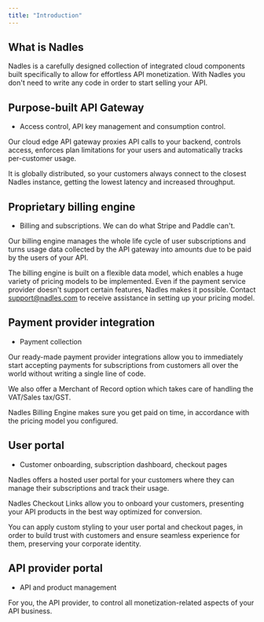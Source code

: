 ```yaml
---
title: "Introduction"
---
```


## What is Nadles

Nadles is a carefully designed collection of integrated cloud components built specifically to allow for effortless API monetization. With Nadles you don't need to write any code in order to start selling your API.

## Purpose-built API Gateway

* Access control, API key management and consumption control.

Our cloud edge API gateway proxies API calls to your backend, controls access, enforces plan limitations for your users and automatically tracks per-customer usage.

It is globally distributed, so your customers always connect to the closest Nadles instance, getting the lowest latency and increased throughput.

## Proprietary billing engine

* Billing and subscriptions. We can do what Stripe and Paddle can't.

Our billing engine manages the whole life cycle of user subscriptions and turns usage data collected by the API gateway into amounts due to be paid by the users of your API.

The billing engine is built on a flexible data model, which enables a huge variety of pricing models to be implemented. Even if the payment service provider doesn't support certain features, Nadles makes it possible. Contact [support@nadles.com](mailto:support@nadles.com) to receive assistance in setting up your pricing model.

## Payment provider integration

* Payment collection

Our ready-made payment provider integrations allow you to immediately start accepting payments for subscriptions from customers all over the world without writing a single line of code.

We also offer a Merchant of Record option which takes care of handling the VAT/Sales tax/GST.

Nadles Billing Engine makes sure you get paid on time, in accordance with the pricing model you configured.

## User portal

* Customer onboarding, subscription dashboard, checkout pages

Nadles offers a hosted user portal for your customers where they can manage their subscriptions and track their usage.

Nadles Checkout Links allow you to onboard your customers, presenting your API products in the best way optimized for conversion.

You can apply custom styling to your user portal and checkout pages, in order to build trust with customers and ensure seamless experience for them, preserving your corporate identity.

## API provider portal

* API and product management

For you, the API provider, to control all monetization-related aspects of your API business.